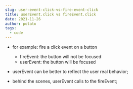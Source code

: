 ```yaml
---
slug: user-event-click-vs-fire-event-click
title: userEvent.click vs fireEvent.click
date: 2021-11-26
author: potato
tags:
  - code
---
```

* for example: fire a click event on a button

  * fireEvent: the button will not be focused
  * userEvent: the button will be focused
* userEvent can be better to reflect the user real behavior;
* behind the scenes, userEvent calls to the fireEvent;